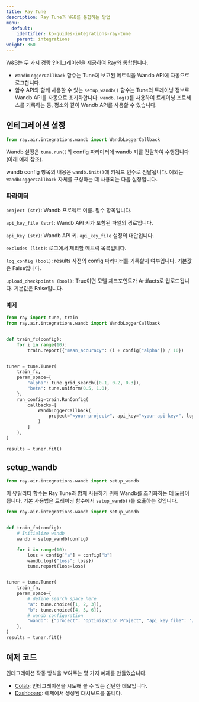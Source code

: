 ---
title: Ray Tune
description: Ray Tune과 W&B를 통합하는 방법
menu:
  default:
    identifier: ko-guides-integrations-ray-tune
    parent: integrations
weight: 360
---

W&B는 두 가지 경량 인테그레이션을 제공하여 [Ray](https://github.com/ray-project/ray)와 통합됩니다.

- `WandbLoggerCallback` 함수는 Tune에 보고된 메트릭을 Wandb API에 자동으로 로그합니다.
- 함수 API와 함께 사용할 수 있는 `setup_wandb()` 함수는 Tune의 트레이닝 정보로 Wandb API를 자동으로 초기화합니다. `wandb.log()`를 사용하여 트레이닝 프로세스를 기록하는 등, 평소와 같이 Wandb API를 사용할 수 있습니다.

## 인테그레이션 설정

```python
from ray.air.integrations.wandb import WandbLoggerCallback
```

Wandb 설정은 `tune.run()`의 config 파라미터에 wandb 키를 전달하여 수행됩니다 (아래 예제 참조).

wandb config 항목의 내용은 `wandb.init()`에 키워드 인수로 전달됩니다. 예외는 `WandbLoggerCallback` 자체를 구성하는 데 사용되는 다음 설정입니다.

### 파라미터

`project (str)`: Wandb 프로젝트 이름. 필수 항목입니다.

`api_key_file (str)`: Wandb API 키가 포함된 파일의 경로입니다.

`api_key (str)`: Wandb API 키. `api_key_file` 설정의 대안입니다.

`excludes (list)`: 로그에서 제외할 메트릭 목록입니다.

`log_config (bool)`: results 사전의 config 파라미터를 기록할지 여부입니다. 기본값은 False입니다.

`upload_checkpoints (bool)`: True이면 모델 체크포인트가 Artifacts로 업로드됩니다. 기본값은 False입니다.

### 예제

```python
from ray import tune, train
from ray.air.integrations.wandb import WandbLoggerCallback


def train_fc(config):
    for i in range(10):
        train.report({"mean_accuracy": (i + config["alpha"]) / 10})


tuner = tune.Tuner(
    train_fc,
    param_space={
        "alpha": tune.grid_search([0.1, 0.2, 0.3]),
        "beta": tune.uniform(0.5, 1.0),
    },
    run_config=train.RunConfig(
        callbacks=[
            WandbLoggerCallback(
                project="<your-project>", api_key="<your-api-key>", log_config=True
            )
        ]
    ),
)

results = tuner.fit()
```

## setup_wandb

```python
from ray.air.integrations.wandb import setup_wandb
```

이 유틸리티 함수는 Ray Tune과 함께 사용하기 위해 Wandb를 초기화하는 데 도움이 됩니다. 기본 사용법은 트레이닝 함수에서 `setup_wandb()`를 호출하는 것입니다.

```python
from ray.air.integrations.wandb import setup_wandb


def train_fn(config):
    # Initialize wandb
    wandb = setup_wandb(config)

    for i in range(10):
        loss = config["a"] + config["b"]
        wandb.log({"loss": loss})
        tune.report(loss=loss)


tuner = tune.Tuner(
    train_fn,
    param_space={
        # define search space here
        "a": tune.choice([1, 2, 3]),
        "b": tune.choice([4, 5, 6]),
        # wandb configuration
        "wandb": {"project": "Optimization_Project", "api_key_file": "/path/to/file"},
    },
)
results = tuner.fit()
```

## 예제 코드

인테그레이션 작동 방식을 보여주는 몇 가지 예제를 만들었습니다.

* [Colab](http://wandb.me/raytune-colab): 인테그레이션을 시도해 볼 수 있는 간단한 데모입니다.
* [Dashboard](https://wandb.ai/anmolmann/ray_tune): 예제에서 생성된 대시보드를 봅니다.

